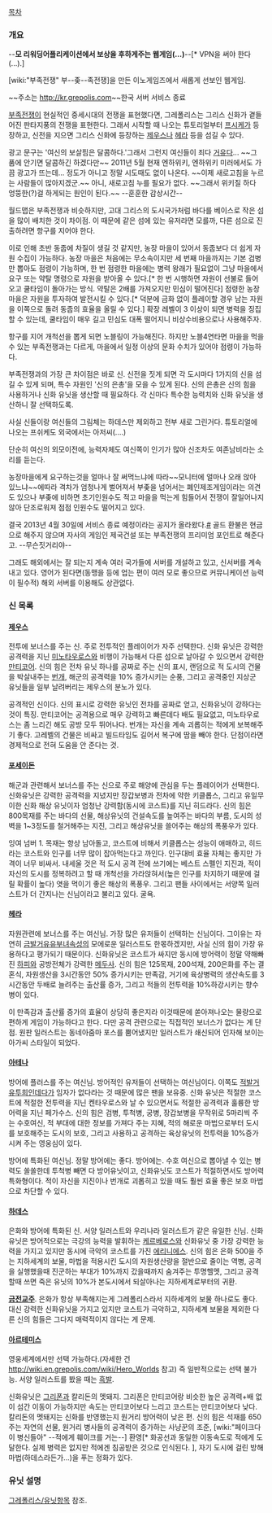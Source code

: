 [[목차]]

=== 개요 ===
--'''모 리워딩어플리케이션에서 보상을 후하게주는 웹게임(...)'''--[* VPN을 써야 한다(...).]

[wiki:"부족전쟁" 부--좆--족전쟁]을 만든 이노게임즈에서 새롭게 선보인 웹게임.

~~주소는 http://kr.grepolis.com~~한국 서버 서비스 종료

[[부족전쟁]]이 현실적인 중세시대의 전쟁을 표현했다면, 그레폴리스는 그리스 신화가 곁들어진 판타지풍의 전쟁을 표현한다. 그래서 시작할 때 나오는 튜토리얼부터 [[프시케]]가 등장하고, 신전을 지으면 그리스 신화에 등장하는 [[제우스]]나 [[헤라]] 등을 섬길 수 있다.

광고 문구는 '여신의 보살핌은 달콤하다.'그래서 그런지 여신들이 죄다 [[거유]]다... ~~그 품에 안기면 달콤하긴 하겠다만~~ 2011년 5월 현재 엔하위키, 엔하위키 미러에서도 가끔 광고가 뜨는데... 정도가 아니고 정말 시도때도 없이 나온다. ~~이제 새로고침을 누르는 사람들이 많아지겠군.~~ 아니, 새로고침 누를 필요가 없다. ~~그래서 위키질 하다 엉뚱한(?)걸 하게되는 원인이 된다.~~ --훈훈한 감상시간--

월드맵은 부족전쟁과 비슷하지만, 고대 그리스의 도시국가처럼 바다를 베이스로 작은 섬을 많이 배치한 것이 차이점. 이 때문에 같은 섬에 있는 유저라면 모를까, 다른 섬으로 진출하려면 항구를 지어야 한다.

이로 인해 초반 동줍에 차질이 생길 것 같지만, 농장 마을이 있어서 동줍보다 더 쉽게 자원 수집이 가능하다. 농장 마을은 처음에는 무소속이지만 세 번째 마을까지는 기본 검병만 뽑아도 점령이 가능하며, 한 번 점령한 마을에는 병력 왕래가 필요없이 그냥 마을에서 요구 또는 약탈 명령으로 자원을 받아올 수 있다.[* 한 번 시행하면 자원이 선불로 들어오고 쿨타임이 돌아가는 방식. 약탈은 2배를 가져오지만 민심이 떨어진다]
점령한 농장 마을은 자원을 투자하여 발전시킬 수 있다.[* 덕분에 금화 없이 플레이할 경우 남는 자원을 이쪽으로 돌려 동줍의 효율을 올릴 수 있다.] 확장 레벨이 3 이상이 되면 병력을 징집할 수 있는데, 쿨타임이 매우 길고 민심도 대폭 떨어지니 비상수비용으로나 사용해주자.

항구를 지어 개척선을 뽑게 되면 노블링이 가능해진다. 하지만 노블4연타면 마을을 먹을 수 있는 부족전쟁과는 다르게, 마을에서 일정 이상의 문화 수치가 있어야 점령이 가능하다.

부족전쟁과의 가장 큰 차이점은 바로 신. 신전을 짓게 되면 각 도시마다 1가지의 신을 섬길 수 있게 되며, 특수 자원인 '신의 은총'을 모을 수 있게 된다. 신의 은총은 신의 힘을 사용하거나 신화 유닛을 생산할 때 필요하다. 각 신마다 특수한 능력치와 신화 유닛을 생산하니 잘 선택하도록.

사실 신들이랑 여신들의 그림체는 하데스만 제외하고 전부 새로 그린거다. 튜토리얼에 나오는 프쉬케도 외국에서는 아저씨(....)

단순히 여신의 외모이전에, 능력자체도 여신쪽이 인기가 많아 신조차도 여존남비라는 소리를 듣는다.

농장마을에게 요구하는것을 얼마나 잘 써먹느냐에 따라~~모니터에 얼마나 오래 앉아 있느냐~~에따라 격차가 엄청나게 벌어져서 부좆을 넘어서는 폐인제조게임이라는 의견도 있으나 부좆에 비하면 초기인원수도 적고 마을을 먹는게 힘들어서 전쟁이 잘일어나지않아 단조로워져 점점 인원수도 떨어지고 있다.

결국 2013년 4월 30일에 서비스 종료 예정이라는 공지가 올라왔다.[http://m.cafe.naver.com/grepoliskorea/15349 #]
골드 환불은 현금으로 해주지 않으며 자사의 게임인 제국건설 또는 부족전쟁의 프리미엄 포인트로 해준다고. --무슨짓거리야--

그래도 해외에서는 잘 되는지 계속 여러 국가들에 서버를 개설하고 있고, 신서버를 계속 내고 있다. 영어가 된다면(동맹을 등에 업는 편이 여러 모로 좋으므로 커뮤니케이션 능력이 필수적) 해외 서버를 이용해도 상관없다.

=== 신 목록 ===

==== [[제우스]] ====
전투에 보너스를 주는 신. 주로 전투적인 플레이어가 자주 선택한다. 신화 유닛은 강력한 공격력을 지닌 [[미노타우로스]]와 비행이 가능해서 다른 섬으로 날아갈 수 있으면서 강력한 [[만티코어]]. 신의 힘은 전차 유닛 하나를 공짜로 주는 신의 표시, 랜덤으로 적 도시의 건물을 박살내주는 [[번개]], 해군의 공격력을 10% 증가시키는 순풍, 그리고 공격중인 지상군 유닛들을 일부 날려버리는 제우스의 분노가 있다.

공격적인 신이다. 신의 표시로 강력한 유닛인 전차를 공짜로 얻고, 신화유닛이 강하다는 것이 특징. 만티코어는 공격용으로 매우 강력하고 빠른데다 배도 필요없고, 미노타우로스는 좀 느리긴 해도 공방 모두 뛰어나다. 번개는 자신을 계속 괴롭히는 적에게 보복해주기 좋다. 고레벨의 건물은 비싸고 빌드타임도 길어서 복구에 땀을 빼야 한다. 단점이라면 경제적으로 전혀 도움을 안 준다는 것.

==== [[포세이돈]] ====
해군과 관련해서 보너스를 주는 신으로 주로 해양에 관심을 두는 플레이어가 선택한다. 신화유닛은 강력한 공격력을 지녔지만 장갑보병과 전차에 약한 키클롭스, 그리고 유일무이한 신화 해상 유닛이자 엄청난 강력함(동시에 코스트)를 지닌 히드라다. 신의 힘은 800목재를 주는 바다의 선물, 해상유닛의 건설속도를 높여주는 바다의 부름, 도시의 성벽을 1~3정도를 철거해주는 지진, 그리고 해상유닛을 쓸어주는 해상의 폭풍우가 있다.

잉여 넘버 1. 목재는 항상 남아돌고, 코스트에 비해서 키클롭스는 성능이 애매하고, 히드라는 코스트와 인구를 너무 많이 잡아먹는다고 까인다. 인구대비 효율 자체는 좋지만 가격이 너무 비싸서. 내세울 것은 적 도시 공격 전에 쓰기에는 베스트 스펠인 지진과, 적이 자신의 도시를 정복하려고 할 때 개척선을 가라앉혀서(높은 인구를 차지하기 때문에 걸릴 확률이 높다) 엿을 먹이기 좋은 해상의 폭풍우. 그리고 팬들 사이에서는 서양쪽 일러스트가 더 간지나는 신님이라고 불리고 있다. 굴욕.

==== [[헤라]] ====
자원관련에 보너스를 주는 여신님. 가장 많은 유저들이 선택하는 신님이다. 그이유는 자연히 [[금발]][[거유]][[유부녀]]속성의 모에로운 일러스트도 한몫하겠지만, 사실 신의 힘이 가장 유용하다고 평가되기 때문이다. 신화유닛은 코스트가 싸지만 동시에 방어력이 정말 약해빠진 [[하피]]와 공방전체가 강력한 [[메두사]]. 신의 힘은 125목재, 200석재, 200은화를 주는 결혼식, 자원생산을 3시간동안 50% 증가시키는 만족감, 거기에 육상병력의 생산속도를 3시간동안 두배로 늘려주는 출산률 증가, 그리고 적들의 전투력을 10%하강시키는 향수병이 있다.

이 만족감과 출산률 증가의 효율이 상당히 좋은지라 이것때문에 쏟아져나오는 물량으로 편하게 게임이 가능하다고 한다. 다만 공격 관련으로는 직접적인 보너스가 없다는 게 단점. 원판 일러스트는 동네아줌마 포스를 뿜어냈지만 일러스트가 쇄신되어 인자해 보이는 아가씨 스타일이 되었다.

==== [[아테나]] ====
방어에 플러스를 주는 여신님. 방어적인 유저들이 선택하는 여신님이다. 이쪽도 [[적발]][[거유]][[투희]]인데다가 임자가 없다라는 것 때문에 많은 팬을 보유중. 신화 유닛은 적절한 코스트에 적절한 전투력을 지닌 켄타우로스와 날 수 있으면서도 적절한 공격력과 훌륭한 방어력을 지닌 페가수스. 신의 힘은 검병, 투척병, 궁병, 장갑보병을 무작위로 5마리씩 주는 수호여신, 적 부대에 대한 정보를 가져다 주는 지혜, 적의 해로운 마법으로부터 도시를 보호해주는 도시의 보호, 그리고 사용하고 공격하는 육상유닛의 전투력을 10%증가시켜 주는 영웅심이 있다.

방어에 특화된 여신님. 정말 방어에는 좋다. 방어에는. 수호 여신으로 뽑아낼 수 있는 병력도 쏠쏠한데 투척병 빼면 다 방어유닛이고, 신화유닛도 코스트가 적절하면서도 방어력 특화형이다. 적이 자신을 지진이나 번개로 괴롭히고 있을 때도 훨씬 효율 좋은 보호 마법으로 차단할 수 있다.

==== [[하데스]] ====
은화와 방어에 특화된 신. 서양 일러스트와 우리나라 일러스트가 같은 유일한 신님. 신화유닛은 방어적으로는 극강의 능력을 발휘하는 [[케르베로스]]와 신화유닛 중 가장 강력한 능력을 가지고 있지만 동시에 극악의 코스트를 가진 [[에리니에스]]. 신의 힘은 은화 500을 주는 지하세계의 보물, 마법을 적용시킨 도시의 자원생산량을 절반으로 줄이는 역병, 공격을 실행했을때 진군하는 부대가 10%까지 갔을때까지 숨겨주는 투명헬멧, 그리고 공격할때 쓰면 죽은 유닛의 10%가 본도시에서 되살아나는 지하세계로부터의 귀환.

'''[[금전교]]주'''. 은화가 항상 부족해지는게 그레폴리스라서 지하세계의 보물 하나로도 좋다. 대신 강력한 신화유닛을 가지고 있지만 코스트가 극악하고, 지하세계 보물을 제외한 다른 신의 힘들은 그다지 매력적이지 않다는 게 문제.

==== [[아르테미스]] ====
영웅세계에서만 선택 가능하다.(자세한 건 http://wiki.en.grepolis.com/wiki/Hero_Worlds 참고) 즉 일반적으로는 선택 불가능. 서양 일러스트를 봤을 때는 [[흑발]].

신화유닛은 [[그리폰]]과 칼리돈의 멧돼지. 그리폰은 만티코어랑 비슷한 높은 공격력+배 없이 섬간 이동이 가능하지만 속도는 만티코어보다 느리고 코스트는 만티코어보다 낮다. 칼리돈의 멧돼지는 신화를 반영했는지 원거리 방어력이 낮은 편. 신의 힘은 석재를 650 주는 자연의 선물, 원거리 병사들의 공격력이 증가하는 사냥꾼의 조준, [wiki:"페이크다 이 병신들아" --적에게 훼이크를 거는--] 환영[* 화공선과 동일한 이동속도로 적에게 도달한다. 실제 병력은 없지만 적에겐 침공받은 것으로 인식된다. ], 자기 도시에 걸린 방해마법(하데스라든가...)을 푸는 정화가 있다.

=== 유닛 설명 ===
[[그레폴리스/유닛]]항목 참조.
